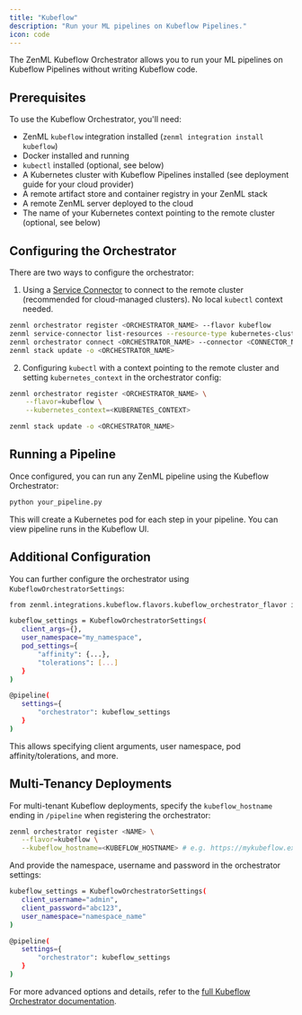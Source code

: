 ```yaml
---
title: "Kubeflow"
description: "Run your ML pipelines on Kubeflow Pipelines."
icon: code
---
```


The ZenML Kubeflow Orchestrator allows you to run your ML pipelines on Kubeflow Pipelines without writing Kubeflow code.

## Prerequisites

To use the Kubeflow Orchestrator, you'll need:

* ZenML `kubeflow` integration installed (`zenml integration install kubeflow`)
* Docker installed and running
* `kubectl` installed (optional, see below)
* A Kubernetes cluster with Kubeflow Pipelines installed (see deployment guide for your cloud provider)
* A remote artifact store and container registry in your ZenML stack
* A remote ZenML server deployed to the cloud
* The name of your Kubernetes context pointing to the remote cluster (optional, see below)

## Configuring the Orchestrator

There are two ways to configure the orchestrator:

1. Using a [Service Connector](/usage/resource-data-management/auth-management/service-connectors-guide) to connect to the remote cluster (recommended for cloud-managed clusters). No local `kubectl` context needed.

```bash
zenml orchestrator register <ORCHESTRATOR_NAME> --flavor kubeflow
zenml service-connector list-resources --resource-type kubernetes-cluster -e
zenml orchestrator connect <ORCHESTRATOR_NAME> --connector <CONNECTOR_NAME>
zenml stack update -o <ORCHESTRATOR_NAME>
```

2. Configuring `kubectl` with a context pointing to the remote cluster and setting `kubernetes_context` in the orchestrator config:

```bash
zenml orchestrator register <ORCHESTRATOR_NAME> \
    --flavor=kubeflow \
    --kubernetes_context=<KUBERNETES_CONTEXT>

zenml stack update -o <ORCHESTRATOR_NAME>
```

## Running a Pipeline

Once configured, you can run any ZenML pipeline using the Kubeflow Orchestrator:

```bash
python your_pipeline.py
```

This will create a Kubernetes pod for each step in your pipeline. You can view pipeline runs in the Kubeflow UI.

## Additional Configuration

You can further configure the orchestrator using `KubeflowOrchestratorSettings`:

```bash
from zenml.integrations.kubeflow.flavors.kubeflow_orchestrator_flavor import KubeflowOrchestratorSettings

kubeflow_settings = KubeflowOrchestratorSettings(
   client_args={},
   user_namespace="my_namespace",
   pod_settings={
       "affinity": {...},
       "tolerations": [...]
   }
)

@pipeline(
   settings={
       "orchestrator": kubeflow_settings
   }
)
```

This allows specifying client arguments, user namespace, pod affinity/tolerations, and more.

## Multi-Tenancy Deployments

For multi-tenant Kubeflow deployments, specify the `kubeflow_hostname` ending in `/pipeline` when registering the orchestrator:

```bash
zenml orchestrator register <NAME> \
   --flavor=kubeflow \
   --kubeflow_hostname=<KUBEFLOW_HOSTNAME> # e.g. https://mykubeflow.example.com/pipeline
```

And provide the namespace, username and password in the orchestrator settings:


```bash
kubeflow_settings = KubeflowOrchestratorSettings(
   client_username="admin",
   client_password="abc123",
   user_namespace="namespace_name"
)

@pipeline(
   settings={
       "orchestrator": kubeflow_settings
   }
)
```

For more advanced options and details, refer to the [full Kubeflow Orchestrator documentation](/stack-components/orchestrators/kubeflow).

